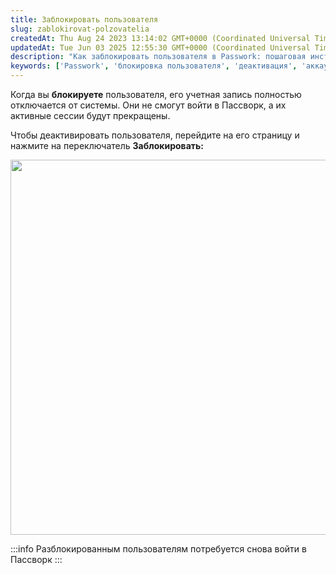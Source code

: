 ```yaml
---
title: Заблокировать пользователя
slug: zablokirovat-polzovatelia
createdAt: Thu Aug 24 2023 13:14:02 GMT+0000 (Coordinated Universal Time)
updatedAt: Tue Jun 03 2025 12:55:30 GMT+0000 (Coordinated Universal Time)
description: "Как заблокировать пользователя в Passwork: пошаговая инструкция по деактивации учетной записи и последствия блокировки."
keywords: ['Passwork', 'блокировка пользователя', 'деактивация', 'аккаунт', 'безопасность', 'разблокировка']
---
```


Когда вы **блокируете** пользователя, его учетная запись полностью отключается от системы. Они не смогут войти в Пассворк, а их активные сессии будут прекращены.

Чтобы деактивировать пользователя, перейдите на его страницу и нажмите на переключатель **Заблокировать:**

<div style={{ textAlign: 'center' }}>
  <img
    src="https://archbee-image-uploads.s3.amazonaws.com/QKZtfOnnubSbfN3D1EPqb-8YluCAS9A8wtCm-YMuBgH-20250412-094510.png"
    width="600"
    style={{ display: 'block', margin: '0 auto' }}
  />
</div>

:::info
Разблокированным пользователям потребуется снова войти в Пассворк
:::
